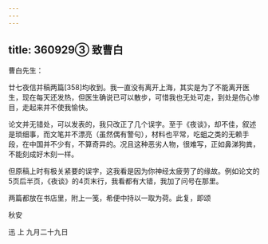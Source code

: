 ```yaml
---
---
---
```

title: 360929③ 致曹白
---




曹白先生：

廿七夜信并稿两篇[358]均收到。我一直没有离开上海，其实是为了不能离开医生，现在每天还发热，但医生确说已可以散步，可惜我也无处可走，到处是伤心惨目，走起来并不使我愉快。

论文并无错处，可以发表的，我只改正了几个误字。至于《夜谈》，却不佳，叙述是琐细事，而文笔并不漂亮（虽然偶有警句），材料也平常，吃蛆之类的无赖手段，在中国并不少有，不算奇异的。况且这种恶劣人物，很难写，正如鼻涕狗粪，不能刻成好木刻一样。

但原稿上时有极关紧要的误字，这我看是因为你神经太疲劳了的缘故。例如论文的5页后半页，《夜谈》的4页末行，我看都有大错，我加了问号在那里。

两篇都放在书店里，附上一笺，希便中持以一取为荷。此复，即颂

秋安

迅 上 九月二十九日
